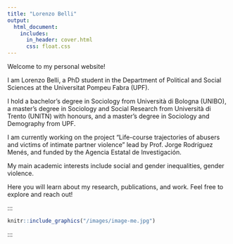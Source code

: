 ```yaml
---
title: "Lorenzo Belli"
output:
  html_document:
    includes:
      in_header: cover.html
      css: float.css
---
```




Welcome to my personal website!

<p align="justify">
I am Lorenzo Belli, a PhD student in the Department of Political and Social Sciences at the Universitat Pompeu Fabra (UPF).

I hold a bachelor’s degree in Sociology from Università di Bologna (UNIBO), a master’s degree in Sociology and Social Research from Università di Trento (UNITN) with honours, and a master’s degree in Sociology and Demography from UPF.

I am currently working on the project “Life-course trajectories of abusers and victims of intimate partner violence” lead by Prof. Jorge Rodríguez Menés, and funded by the Agencia Estatal de Investigación.

My main academic interests include social and gender inequalities, gender violence.

Here you will learn about my research, publications, and work. Feel free to explore and reach out!
</p>

</div>
:::

::: {style="width: 70%;"}
<div>
```r
knitr::include_graphics("/images/image-me.jpg")
```


</div>
:::
:::
